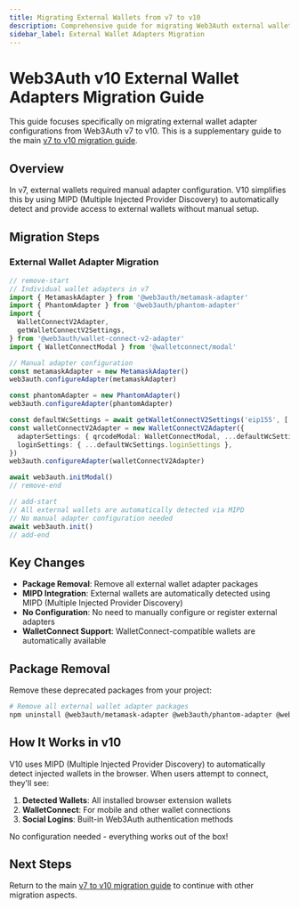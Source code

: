 ```yaml
---
title: Migrating External Wallets from v7 to v10
description: Comprehensive guide for migrating Web3Auth external wallet adapters from v7 to v10.
sidebar_label: External Wallet Adapters Migration
---
```



# Web3Auth v10 External Wallet Adapters Migration Guide

This guide focuses specifically on migrating external wallet adapter configurations from Web3Auth v7
to v10. This is a supplementary guide to the main
[v7 to v10 migration guide](README.mdx).

## Overview

In v7, external wallets required manual adapter configuration. V10 simplifies this by using MIPD
(Multiple Injected Provider Discovery) to automatically detect and provide access to external
wallets without manual setup.

## Migration Steps

### External Wallet Adapter Migration

```typescript
// remove-start
// Individual wallet adapters in v7
import { MetamaskAdapter } from '@web3auth/metamask-adapter'
import { PhantomAdapter } from '@web3auth/phantom-adapter'
import {
  WalletConnectV2Adapter,
  getWalletConnectV2Settings,
} from '@web3auth/wallet-connect-v2-adapter'
import { WalletConnectModal } from '@walletconnect/modal'

// Manual adapter configuration
const metamaskAdapter = new MetamaskAdapter()
web3auth.configureAdapter(metamaskAdapter)

const phantomAdapter = new PhantomAdapter()
web3auth.configureAdapter(phantomAdapter)

const defaultWcSettings = await getWalletConnectV2Settings('eip155', ['1'], 'PROJECT_ID')
const walletConnectV2Adapter = new WalletConnectV2Adapter({
  adapterSettings: { qrcodeModal: WalletConnectModal, ...defaultWcSettings.adapterSettings },
  loginSettings: { ...defaultWcSettings.loginSettings },
})
web3auth.configureAdapter(walletConnectV2Adapter)

await web3auth.initModal()
// remove-end

// add-start
// All external wallets are automatically detected via MIPD
// No manual adapter configuration needed
await web3auth.init()
// add-end
```

## Key Changes

- **Package Removal**: Remove all external wallet adapter packages
- **MIPD Integration**: External wallets are automatically detected using MIPD (Multiple Injected
  Provider Discovery)
- **No Configuration**: No need to manually configure or register external adapters
- **WalletConnect Support**: WalletConnect-compatible wallets are automatically available

## Package Removal

Remove these deprecated packages from your project:

```bash npm2yarn
# Remove all external wallet adapter packages
npm uninstall @web3auth/metamask-adapter @web3auth/phantom-adapter @web3auth/solflare-adapter @web3auth/wallet-connect-v2-adapter @walletconnect/modal
```

## How It Works in v10

V10 uses MIPD (Multiple Injected Provider Discovery) to automatically detect injected wallets in the
browser. When users attempt to connect, they'll see:

1. **Detected Wallets**: All installed browser extension wallets
2. **WalletConnect**: For mobile and other wallet connections
3. **Social Logins**: Built-in Web3Auth authentication methods

No configuration needed - everything works out of the box!

## Next Steps

Return to the main [v7 to v10 migration guide](README.mdx) to continue with other
migration aspects.

